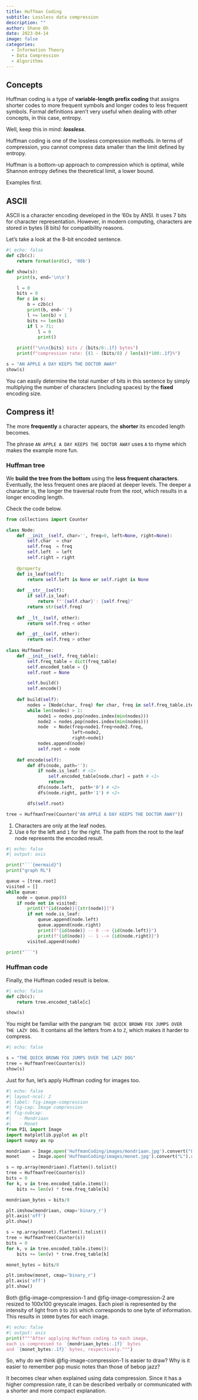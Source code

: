```yaml
---
title: Huffman Coding
subtitle: Lossless data compression
description: ""
author: Shane Oh
date: 2023-04-14
image: false
categories:
  - Information Theory
  - Data Compression
  - Algorithms
---
```


## Concepts

Huffman coding is a type of **variable-length prefix coding** that assigns
shorter codes to more frequent symbols and longer codes to less frequent
symbols. Formal definitions aren't very useful when dealing with other
concepts, in this case, entropy.

Well, keep this in mind: **_lossless_**.

Huffman coding is one of the lossless
compression methods. In terms of compression, you cannot compress
data smaller than the limit defined by entropy.

Huffman is a bottom-up approach to compression which is optimal, while Shannon 
entropy defines the theoretical limit, a lower bound.

Examples first.

## ASCII
ASCII is a character encoding developed in the '60s by ANSI.
It uses 7 bits for character representation.
However, in modern computing, characters are stored in bytes (8 bits) for compatibility reasons.

Let's take a look at the 8-bit encoded sentence.

```python
#| echo: false
def c2b(c):
    return format(ord(c), '08b')

def show(s):
    print(s, end='\n\n')

    l = 0
    bits = 0
    for c in s:
        b = c2b(c)
        print(b, end=' ')
        l += len(b) + 1
        bits += len(b)
        if l > 71:
            l = 0
            print()

    print(f"\n\n{bits} bits / {bits/8:.1f} bytes")
    print(f"compression rate: {(1 - (bits/8) / len(s))*100:.1f}%")

s = "AN APPLE A DAY KEEPS THE DOCTOR AWAY"
show(s)
```
You can easily determine the total number of bits in this sentence
by simply multiplying the number of characters (including spaces) by the **fixed** encoding size.

## Compress it!
The more **frequently** a character appears, the **shorter** its encoded length becomes.

The phrase `AN APPLE A DAY KEEPS THE DOCTOR AWAY` uses `A` to rhyme which makes the example more fun.

### Huffman tree
We **build the tree from the bottom** using the **less frequent characters**.
Eventually, the less frequent ones are placed at deeper levels.
The deeper a character is, the longer the traversal route from the root,
which results in a longer encoding length.

Check the code below.

```python
from collections import Counter

class Node:
    def __init__(self, char='', freq=0, left=None, right=None):
        self.char  = char
        self.freq  = freq
        self.left  = left
        self.right = right
    
    @property
    def is_leaf(self):
        return self.left is None or self.right is None
    
    def __str__(self):
        if self.is_leaf:
            return f"'{self.char}': {self.freq}"
        return str(self.freq)
    
    def __lt__(self, other):
        return self.freq < other

    def __gt__(self, other):
        return self.freq > other
        
class HuffmanTree:
    def __init__(self, freq_table):
        self.freq_table = dict(freq_table)
        self.encoded_table = {}
        self.root = None

        self.build()
        self.encode()
    
    def build(self):
        nodes = [Node(char, freq) for char, freq in self.freq_table.items()]
        while len(nodes) > 1:
            node1 = nodes.pop(nodes.index(min(nodes)))
            node2 = nodes.pop(nodes.index(min(nodes)))
            node  = Node(freq=node1.freq+node2.freq,
                         left=node2,
                         right=node1)
            nodes.append(node)
            self.root = node
    
    def encode(self):
        def dfs(node, path=''):
            if node.is_leaf: # <1>
                self.encoded_table[node.char] = path # <1>
                return
            dfs(node.left,  path+'0') # <2>
            dfs(node.right, path+'1') # <2>

        dfs(self.root)

tree = HuffmanTree(Counter("AN APPLE A DAY KEEPS THE DOCTOR AWAY"))
```
1. Characters are only at the leaf nodes.
2. Use `0` for the left and `1` for the right. The path from the root to the 
   leaf node represents the encoded result.

```python
#| echo: false
#| output: asis 

print("```{mermaid}") 
print("graph RL")

queue = [tree.root]
visited = []
while queue:
    node = queue.pop(0)
    if node not in visited:
        print(f"{id(node)}[{str(node)}]")
        if not node.is_leaf:
            queue.append(node.left)
            queue.append(node.right)
            print(f"{id(node)} -- 0 --> {id(node.left)}")
            print(f"{id(node)} -- 1 --> {id(node.right)}")
        visited.append(node)

print("```") 
```

### Huffman code

Finally, the Huffman coded result is below.

```python
#| echo: false
def c2b(c):
    return tree.encoded_table[c]

show(s)
```
You might be familiar with the pangram `THE QUICK BROWN FOX JUMPS OVER THE LAZY DOG`.
It contains all the letters from `A` to `Z`, which makes it harder to compress.

```python
#| echo: false

s = "THE QUICK BROWN FOX JUMPS OVER THE LAZY DOG"
tree = HuffmanTree(Counter(s))
show(s)
```

Just for fun, let's apply Huffman coding for images too.

```python
#| echo: false
#| layout-ncol: 2
#| label: fig-image-compression
#| fig-cap: Image compression
#| fig-subcap:
#|   - Mondriaan
#|   - Monet
from PIL import Image
import matplotlib.pyplot as plt
import numpy as np

mondriaan = Image.open('HuffmanCoding/images/mondriaan.jpg').convert("L").resize((100,100))
monet     = Image.open('HuffmanCoding/images/monet.jpg').convert("L").resize((100,100))

s = np.array(mondriaan).flatten().tolist()
tree = HuffmanTree(Counter(s))
bits = 0
for k, v in tree.encoded_table.items():
    bits += len(v) * tree.freq_table[k]

mondriaan_bytes = bits/8

plt.imshow(mondriaan, cmap='binary_r')
plt.axis('off')
plt.show()

s = np.array(monet).flatten().tolist()
tree = HuffmanTree(Counter(s))
bits = 0
for k, v in tree.encoded_table.items():
    bits += len(v) * tree.freq_table[k]

monet_bytes = bits/8

plt.imshow(monet, cmap='binary_r')
plt.axis('off')
plt.show()
```
Both @fig-image-compression-1 and @fig-image-compression-2 are resized to 100x100 greyscale images.
Each pixel is represented by the intensity of light from `0` to `255` which corresponds to one byte of information.
This results in `10000` bytes for each image.

```python
#| echo: false 
#| output: asis
print(f"""After applying Huffman coding to each image,
each is compressed to `{mondriaan_bytes:.1f}` bytes
and `{monet_bytes:.1f}` bytes, respectively.""")
```

So, why do we think @fig-image-compression-1 is easier to draw?
Why is it easier to remember pop music notes than those of bebop jazz?

It becomes clear when explained using data compression.
Since it has a higher compression rate,
it can be described verbally or communicated with a shorter and more compact explanation.
